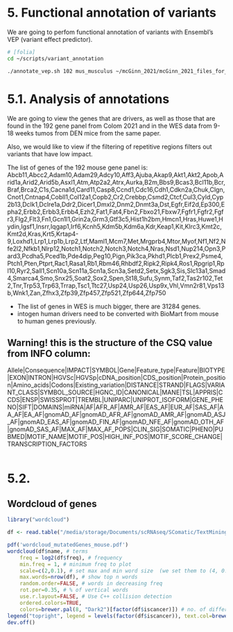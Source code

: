 # 5. Functional annotation of variants
We are going to perfom functional annotation of variants with Ensembl's VEP (variant effect predictor).

```bash
# [folia]
cd ~/scripts/variant_annotation

./annotate_vep.sh 102 mus_musculus ~/mcGinn_2021/mcGinn_2021_files_for_vep.fofn
```



# 5.1. Analysis of annotations
We are going to view the genes that are drivers, as well as those that are found in the 192 gene panel from Colom 2021 and in the WES data from 9-18 weeks tumos from DEN mice from the same paper.

Also, we would like to view if the filtering of repetitive regions filters out variants that have low impact.

The list of genes of the 192 mouse gene panel is:
Abcb11,Abcc2,Adam10,Adam29,Adcy10,Aff3,Ajuba,Akap9,Akt1,Akt2,Apob,Arid1a,Arid2,Arid5b,Asxl1,Atm,Atp2a2,Atrx,Aurka,B2m,Bbs9,Bcas3,Bcl11b,Bcr,Braf,Brca2,C1s,Cacna1d,Card11,Casp8,Ccnd1,Cdc16,Cdh1,Cdkn2a,Chuk,Clgn,Cnot1,Cntnap4,Cobll1,Col12a1,Copb2,Cr2,Crebbp,Csmd2,Ctcf,Cul3,Cyld,Cyp2b13,Dclk1,Dclre1a,Ddr2,Dicer1,Dmxl2,Dnm2,Dnmt3a,Dst,Egfr,Eif2d,Ep300,Epha2,Erbb2,Erbb3,Erbb4,Ezh2,Fat1,Fat4,Fbn2,Fbxo21,Fbxw7,Fgfr1,Fgfr2,Fgfr3,Flg2,Flt3,Fn1,Gcn1l1,Grin2a,Grm3,Gtf3c5,Hist1h2bm,Hmcn1,Hras,Huwe1,Hydin,Igsf1,Insrr,Iqgap1,Irf6,Kcnh5,Kdm5b,Kdm6a,Kdr,Keap1,Kit,Klrc3,Kmt2c,Kmt2d,Kras,Krt5,Krtap4-9,Loxhd1,Lrp1,Lrp1b,Lrp2,Ltf,Maml1,Mcm7,Met,Mrgprb4,Mtor,Myof,Nf1,Nf2,Nfe2l2,Nfkb1,Nlrp12,Notch1,Notch2,Notch3,Notch4,Nras,Nsd1,Nup214,Opn3,Pard3,Pcdha5,Pced1b,Pde4dip,Peg10,Pign,Pik3ca,Pkhd1,Plcb1,Prex2,Psme4,Ptch1,Pten,Ptprt,Rac1,Rasa1,Rb1,Rbm46,Rhbdf2,Ripk2,Ripk4,Ros1,Rpgrip1,Rpl10,Ryr2,Sall1,Scn10a,Scn11a,Scn1a,Scn3a,Setd2,Setx,Sgk3,Sis,Slc13a1,Smad4,Smarca4,Smo,Snx25,Soat2,Sox2,Spen,St18,Sufu,Synm,Taf2,Tas2r102,Tet2,Tnr,Trp53,Trp63,Trrap,Tsc1,Ttc27,Usp24,Usp26,Usp9x,Vhl,Vmn2r81,Vps13b,Wnk1,Zan,Zfhx3,Zfp39,Zfp457,Zfp521,Zfp644,Zfp750

- The list of genes in WES is much bigger, there are 31284 genes.
- intogen human drivers need to be converted with BioMart from mouse to human genes previously. 

:::{.callout-warning appearance="minimal"}
## Warning! this is the structure of the CSQ value from INFO column:
Allele|Consequence|IMPACT|SYMBOL|Gene|Feature_type|Feature|BIOTYPE|EXON|INTRON|HGVSc|HGVSp|cDNA_position|CDS_position|Protein_position|Amino_acids|Codons|Existing_variation|DISTANCE|STRAND|FLAGS|VARIANT_CLASS|SYMBOL_SOURCE|HGNC_ID|CANONICAL|MANE|TSL|APPRIS|CCDS|ENSP|SWISSPROT|TREMBL|UNIPARC|UNIPROT_ISOFORM|GENE_PHENO|SIFT|DOMAINS|miRNA|AF|AFR_AF|AMR_AF|EAS_AF|EUR_AF|SAS_AF|AA_AF|EA_AF|gnomAD_AF|gnomAD_AFR_AF|gnomAD_AMR_AF|gnomAD_ASJ_AF|gnomAD_EAS_AF|gnomAD_FIN_AF|gnomAD_NFE_AF|gnomAD_OTH_AF|gnomAD_SAS_AF|MAX_AF|MAX_AF_POPS|CLIN_SIG|SOMATIC|PHENO|PUBMED|MOTIF_NAME|MOTIF_POS|HIGH_INF_POS|MOTIF_SCORE_CHANGE|TRANSCRIPTION_FACTORS
:::

```bash

```


# 5.2.  


## Wordcloud of genes

```r
library("wordcloud")

df <- read.table("/media/storage/Documents/scRNAseq/SComatic/TextMining/mutatedGenes_mouse.txt", header=TRUE)

pdf('wordcloud_mutatedGenes_mouse.pdf')
wordcloud(df$name, # terms
	freq = log2(df$freq), # frequency
	min.freq = 1, # minimum freq to plot
	scale=c(2,0.1), # set max and min word size  (we set them to (4, 0.3) when not using log2)
	max.words=nrow(df), # show top n words
	random.order=FALSE, # words in decreasing freq
	rot.per=0.35, # % of vertical words
	use.r.layout=FALSE, # Use C++ collision detection
	ordered.colors=TRUE, 
	colors=brewer.pal(8, "Dark2")[factor(df$iscancer)]) # no. of different colors and palette
legend("topright", legend = levels(factor(df$iscancer)), text.col=brewer.pal(8, "Dark2")[unique(factor(df$iscancer))])
dev.off()

```
